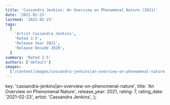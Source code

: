 ```yaml
---
title: 'Cassandra Jenkins: An Overview on Phenomenal Nature (2021)'
date: '2021-02-23'
lastmod: '2021-02-23'
tags:
  [
    'Artist Cassandra Jenkins',
    'Rated 3.5',
    'Release Year 2021',
    'Release Decade 2020',
  ]
summary: 'Rated 3.5'
authors: ['default']
images:
  ['/content/images/cassandra-jenkins|an-overview-on-phenomenal-nature.jpg']
---
```


  key: 'cassandra-jenkins|an-overview-on-phenomenal-nature',
  title: 'An Overview on Phenomenal Nature',
  release_year: 2021,
  rating: 7,
  rating_date: '2021-02-23',
  artist: 'Cassandra Jenkins',
};

<MusicRating data={data} />
